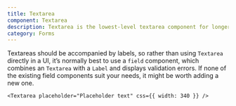 ```yaml
---
title: Textarea
component: Textarea
description: Textarea is the lowest-level textarea component for longer text
category: Forms
---
```


Textareas should be accompanied by labels, so rather than using `Textarea` directly in a UI, it’s normally best to use a `field` component, which combines an `Textarea` with a `Label` and displays validation errors. If none of the existing field components suit your needs, it might be worth adding a new one.

```tsx live
<Textarea placeholder="Placeholder text" css={{ width: 340 }} />
```

